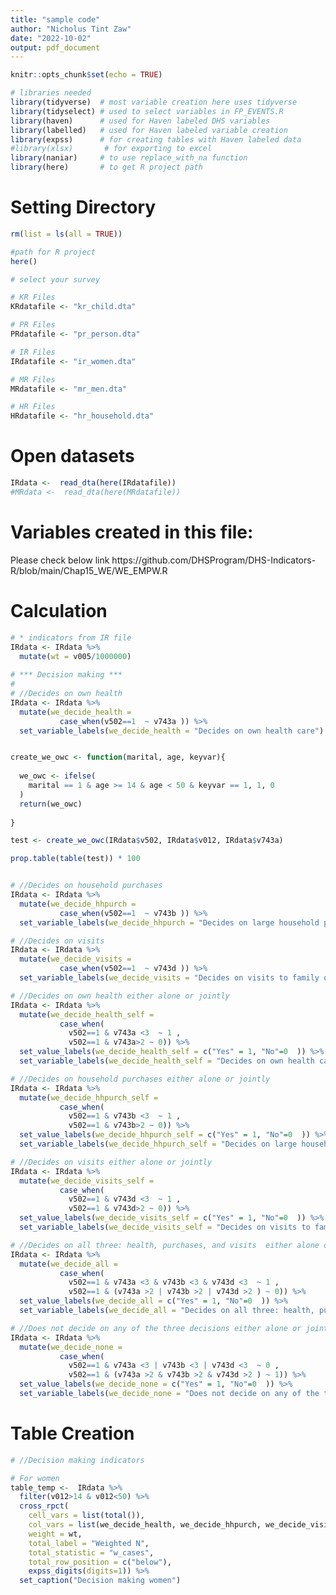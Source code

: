 ```yaml
---
title: "sample code"
author: "Nicholus Tint Zaw"
date: "2022-10-02"
output: pdf_document
---
```


```r
knitr::opts_chunk$set(echo = TRUE)

# libraries needed
library(tidyverse)  # most variable creation here uses tidyverse 
library(tidyselect) # used to select variables in FP_EVENTS.R
library(haven)      # used for Haven labeled DHS variables
library(labelled)   # used for Haven labeled variable creation
library(expss)      # for creating tables with Haven labeled data
#library(xlsx)       # for exporting to excel
library(naniar)     # to use replace_with_na function
library(here)       # to get R project path

```


# Setting Directory 
```r
rm(list = ls(all = TRUE))

#path for R project
here()

# select your survey

# KR Files
KRdatafile <- "kr_child.dta"

# PR Files
PRdatafile <- "pr_person.dta"

# IR Files
IRdatafile <- "ir_women.dta"

# MR Files
MRdatafile <- "mr_men.dta"

# HR Files
HRdatafile <- "hr_household.dta"
```

# Open datasets
```r
IRdata <-  read_dta(here(IRdatafile))
#MRdata <-  read_dta(here(MRdatafile))

```


# Variables created in this file:

Please check below link 
https://github.com/DHSProgram/DHS-Indicators-R/blob/main/Chap15_WE/WE_EMPW.R


# Calculation 

```r
# * indicators from IR file
IRdata <- IRdata %>%
  mutate(wt = v005/1000000)
 
# *** Decision making ***
# 
# //Decides on own health
IRdata <- IRdata %>%
  mutate(we_decide_health =
           case_when(v502==1  ~ v743a )) %>%
  set_variable_labels(we_decide_health = "Decides on own health care")


create_we_owc <- function(marital, age, keyvar){
  
  we_owc <- ifelse(
    marital == 1 & age >= 14 & age < 50 & keyvar == 1, 1, 0
  )
  return(we_owc)
  
}

test <- create_we_owc(IRdata$v502, IRdata$v012, IRdata$v743a)

prop.table(table(test)) * 100


# //Decides on household purchases
IRdata <- IRdata %>%
  mutate(we_decide_hhpurch =
           case_when(v502==1  ~ v743b )) %>%
  set_variable_labels(we_decide_hhpurch = "Decides on large household purchases")

# //Decides on visits
IRdata <- IRdata %>%
  mutate(we_decide_visits =
           case_when(v502==1  ~ v743d )) %>%
  set_variable_labels(we_decide_visits = "Decides on visits to family or relatives")

# //Decides on own health either alone or jointly
IRdata <- IRdata %>%
  mutate(we_decide_health_self =
           case_when(
             v502==1 & v743a <3  ~ 1 ,
             v502==1 & v743a>2 ~ 0)) %>%
  set_value_labels(we_decide_health_self = c("Yes" = 1, "No"=0  )) %>%
  set_variable_labels(we_decide_health_self = "Decides on own health care either alone or jointly with partner")

# //Decides on household purchases either alone or jointly
IRdata <- IRdata %>%
  mutate(we_decide_hhpurch_self =
           case_when(
             v502==1 & v743b <3  ~ 1 ,
             v502==1 & v743b>2 ~ 0)) %>%
  set_value_labels(we_decide_hhpurch_self = c("Yes" = 1, "No"=0  )) %>%
  set_variable_labels(we_decide_hhpurch_self = "Decides on large household purchases either alone or jointly with partner")

# //Decides on visits either alone or jointly
IRdata <- IRdata %>%
  mutate(we_decide_visits_self =
           case_when(
             v502==1 & v743d <3  ~ 1 ,
             v502==1 & v743d>2 ~ 0)) %>%
  set_value_labels(we_decide_visits_self = c("Yes" = 1, "No"=0  )) %>%
  set_variable_labels(we_decide_visits_self = "Decides on visits to family or relatives either alone or jointly with partner")

# //Decides on all three: health, purchases, and visits  either alone or jointly with partner
IRdata <- IRdata %>%
  mutate(we_decide_all =
           case_when(
             v502==1 & v743a <3 & v743b <3 & v743d <3  ~ 1 ,
             v502==1 & (v743a >2 | v743b >2 | v743d >2 ) ~ 0)) %>%
  set_value_labels(we_decide_all = c("Yes" = 1, "No"=0  )) %>%
  set_variable_labels(we_decide_all = "Decides on all three: health, purchases, and visits  either alone or jointly with partner")

# //Does not decide on any of the three decisions either alone or jointly with partner
IRdata <- IRdata %>%
  mutate(we_decide_none =
           case_when(
             v502==1 & v743a <3 | v743b <3 | v743d <3  ~ 0 ,
             v502==1 & (v743a >2 & v743b >2 & v743d >2 ) ~ 1)) %>%
  set_value_labels(we_decide_none = c("Yes" = 1, "No"=0  )) %>%
  set_variable_labels(we_decide_none = "Does not decide on any of the three decisions either alone or jointly with partner")


```


# Table Creation 

```r
# //Decision making indicators

# For women
table_temp <-  IRdata %>% 
  filter(v012>14 & v012<50) %>% 
  cross_rpct(
    cell_vars = list(total()),
    col_vars = list(we_decide_health, we_decide_hhpurch, we_decide_visits),
    weight = wt,
    total_label = "Weighted N",
    total_statistic = "w_cases",
    total_row_position = c("below"),
    expss_digits(digits=1)) %>%
  set_caption("Decision making women")


```


